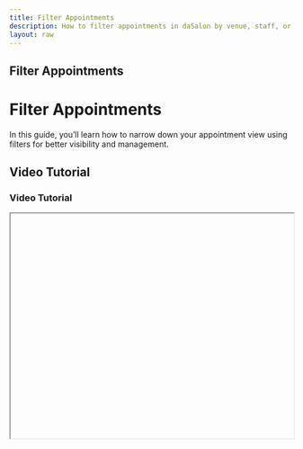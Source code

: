 ```yaml
---
title: Filter Appointments
description: How to filter appointments in daSalon by venue, staff, or status.
layout: raw
---
```



<div className="mdx-content">

## Filter Appointments

<h1 className="text-3xl font-bold text-gray-900 mb-4">Filter Appointments</h1>

In this guide, you’ll learn how to narrow down your appointment view using filters for better visibility and management.

## Video Tutorial

<h3 className="text-xl font-medium text-gray-800 mb-2">Video Tutorial</h3>

<iframe
  width="100%"
  height="400"
  title="Filter appointments tutorial"
  allowFullScreen
  className="rounded-lg"
/>

---

## **Filter by Venue, Staff, or Status**

*Purpose*: Easily find specific appointments and manage your schedule with precision.

### Steps:

## Filtering by Venue
<h3 className="text-xl font-medium text-gray-800 mb-2">Filtering by Venue</h3>

*Use this when you want to see appointments for a specific salon branch.*

### Steps:

❶ **Navigate to Calendar**
    
    From the dashboard, click on the  **Calendar** option in the left sidebar.
    
❷ **Access the Filter Options**
    
    Once on the Calendar page, look at the top navigation bar near the "Calendar" heading.
    
    You’ll see three filter dropdowns: **Venue**, **Staff**, and **Status**. Click the **first dropdown** labeled **Venue**.
    
❸ **Choose a Venue**
    
    A dropdown list of all available salon venues will appear.
    
    Select the venue you want to view.
    
❹ **View Results**
    
    The calendar now refreshes to show only **appointments scheduled at the selected venue**.
    
    This helps you focus on a single location's activities.
    
❺ **Clear the Filter**
    
    To reset the view, simply click the **Venue dropdown again** and either:
    
    - Click the same venue again to deselect, or
    - Select "All Venues" or leave the field empty (depending on system behavior).

---

## **Filtering by Staff**
<h3 className="text-xl font-medium text-gray-800 mb-2">Filtering by Staff</h3>

*Use this when you want to focus on one team member’s appointments.*

### Steps:

❶ **Open the Calendar**
    
    From the main page, click **Calendar** in the left sidebar.
    
❷ **Select the Staff Filter**
    
    On the top navigation of the Calendar page, click the **second dropdown**, which is labeled **Staff**.
    
❸ **Choose a Staff Member**
    
    A dropdown list will appear showing all active staff.
    
    Click the name of the team member whose schedule you want to check.
    
❹ **View Results**
    
    The calendar will now show **only appointments assigned to that staff member**.
    
❺ **Clear the Filter**
    
    To remove the filter, click the **Staff dropdown** again and reset it to show all staff schedules.
    

---

## **Filtering by Appointment Status**
<h3 className="text-xl font-medium text-gray-800 mb-2">Filtering by Appointment Status</h3>

*Use this to filter by appointment state like Confirmed, Cancelled, etc.*

### Steps:

❶ **Go to Calendar**
    
    Open the **Calendar** page from the left navigation menu.
    
❷ **Click on the Status Dropdown**
    
    On the top right, next to Venue and Staff filters, you’ll see the **third dropdown** – **Status**.
    
❸ **Select a Status**
    
    Available status options include:
    
    - **New** – Recently created appointments awaiting confirmation
    - **Confirmed** – Approved appointments scheduled by the salon
    - **Completed** – Services already completed
    - **Cancelled** – Appointments canceled by the salon or client
    - **No Show** – Appointments missed by the client without cancellation
❹ **View the Filtered Results**
    
    The calendar will update to display appointments **matching only the selected status**, giving you a clear snapshot.
    
❺ **Clear the Filter**
    
    Click the **Status dropdown again** and reset it by deselecting or choosing "All Statuses".
    

---

<div className="space-y-4 mt-6">

<div className="my-10 border-t border-gray-200" />

## More questions about this

<h3 className="text-xl font-semibold text-black mb-4 mt-10"> More questions about this?</h3>
</div>

<div className="space-y-4 mt-6">
  <details className="bg-white rounded-md p-4 border border-gray-300">
    <summary
      className="font-medium text-base text-gray-900"
      style={{
        backgroundColor: 'transparent',
        outline: 'none',
        cursor: 'pointer',
        userSelect: 'none',
        listStyle: 'none',
      }}
    >
      Can I combine filters?
    </summary>
    <p className="mt-2 text-sm text-gray-700">
      Yes, you can apply multiple filters (e.g., venue + staff + status) at once to find exactly what you’re looking for.
    </p>
  </details>

  <details className="bg-white rounded-md p-4 border border-gray-300">
    <summary
      className="font-medium text-base text-gray-900"
      style={{
        backgroundColor: 'transparent',
        outline: 'none',
        cursor: 'pointer',
        userSelect: 'none',
        listStyle: 'none',
      }}
    >
      Why are no appointments showing after applying filters?
    </summary>
    <p className="mt-2 text-sm text-gray-700">
      This could happen if the selected filters don’t match any records. Try resetting the filters or adjusting the criteria.
    </p>
  </details>
</div>

---

<div className="mdx-content mt-10">

Was this article helpful?

<div style={{ display: 'flex', gap: '1rem' }}>
  <button style={{ padding: '0.5rem', borderRadius: '9999px', backgroundColor: '#f0f0f0' }}>
    👍
  </button>
  <button style={{ padding: '0.5rem', borderRadius: '9999px', backgroundColor: '#f0f0f0' }}>
    👎
  </button>
</div>
</div>
</div>
